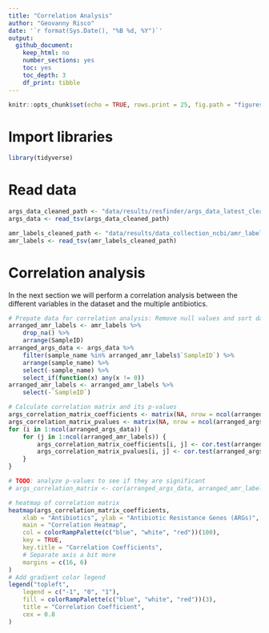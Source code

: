 ```yaml
---
title: "Correlation Analysis"
author: "Geovanny Risco"
date: '`r format(Sys.Date(), "%B %d, %Y")`'
output:
  github_document:
    keep_html: no
    number_sections: yes
    toc: yes
    toc_depth: 3
    df_print: tibble
---
```


```r
knitr::opts_chunk$set(echo = TRUE, rows.print = 25, fig.path = "figures/")
```

# Import libraries

```r
library(tidyverse)
```

# Read data

```r
args_data_cleaned_path <- "data/results/resfinder/args_data_latest_cleaned.tsv"
args_data <- read_tsv(args_data_cleaned_path)

amr_labels_cleaned_path <- "data/results/data_collection_ncbi/amr_labels_latest_cleaned.tsv"
amr_labels <- read_tsv(amr_labels_cleaned_path)
```

# Correlation analysis

In the next section we will perform a correlation analysis between the different variables in the dataset and the multiple antibiotics. 

```r
# Prepate data for correlation analysis: Remove null values and sort data in same order
arranged_amr_labels <- amr_labels %>%
    drop_na() %>%
    arrange(SampleID)
arranged_args_data <- args_data %>%
    filter(sample_name %in% arranged_amr_labels$`SampleID`) %>%
    arrange(sample_name) %>%
    select(-sample_name) %>%
    select_if(function(x) any(x != 0))
arranged_amr_labels <- arranged_amr_labels %>%
    select(-`SampleID`)

# Calculate correlation matrix and its p-values
args_correlation_matrix_coefficients <- matrix(NA, nrow = ncol(arranged_args_data), ncol = ncol(arranged_amr_labels), dimnames = list(colnames(arranged_args_data), colnames(arranged_amr_labels)))
args_correlation_matrix_pvalues <- matrix(NA, nrow = ncol(arranged_args_data), ncol = ncol(arranged_amr_labels), dimnames = list(colnames(arranged_args_data), colnames(arranged_amr_labels)))
for (i in 1:ncol(arranged_args_data)) {
    for (j in 1:ncol(arranged_amr_labels)) {
        args_correlation_matrix_coefficients[i, j] <- cor.test(arranged_args_data[[i]], arranged_amr_labels[[j]])$estimate
        args_correlation_matrix_pvalues[i, j] <- cor.test(arranged_args_data[[i]], arranged_amr_labels[[j]])$p.value
    }
}

# TODO: analyze p-values to see if they are significant
# args_correlation_matrix <- cor(arranged_args_data, arranged_amr_labels) # Alternative method to calculate correlation matrix with coefficients but not p-values
```

```r
# heatmap of correlation matrix
heatmap(args_correlation_matrix_coefficients,
    xlab = "Antibiotics", ylab = "Antibiotic Resistance Genes (ARGs)",
    main = "Correlation Heatmap",
    col = colorRampPalette(c("blue", "white", "red"))(100),
    key = TRUE,
    key.title = "Correlation Coefficients",
    # Separate axis a bit more
    margins = c(16, 6)
)
# Add gradient color legend
legend("topleft",
    legend = c("-1", "0", "1"),
    fill = colorRampPalette(c("blue", "white", "red"))(3),
    title = "Correlation Coefficient",
    cex = 0.8
)
```